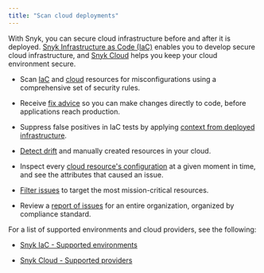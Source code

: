 ```yaml
---
title: "Scan cloud deployments"
---
```


With Snyk, you can secure cloud infrastructure before and after it is deployed. [Snyk Infrastructure as Code (IaC)](/scan-cloud-deployment/snyk-infrastructure-as-code) enables you to develop secure cloud infrastructure, and [Snyk Cloud](/scan-cloud-deployment/snyk-cloud) helps you keep your cloud environment secure.

* Scan [IaC](/scan-cloud-deployment/snyk-infrastructure-as-code) and [cloud](/scan-cloud-deployment/snyk-cloud) resources for misconfigurations using a comprehensive set of security rules.

* Receive [fix advice](/scan-cloud-deployment/snyk-infrastructure-as-code/getting-started-snyk-iac) so you can make changes directly to code, before applications reach production.

* Suppress false positives in IaC tests by applying [context from deployed infrastructure](/scan-cloud-deployment/snyk-infrastructure-as-code/integrated-infrastructure-as-code/adding-cloud-context-to-your-iac-test).

* [Detect drift](/scan-cloud-deployment/snyk-infrastructure-as-code/detect-drift-and-manually-created-resources) and manually created resources in your cloud.

* Inspect every [cloud resource's configuration](/scan-cloud-deployment/snyk-cloud/snyk-cloud-issues/view-cloud-issues-in-the-snyk-web-ui) at a given moment in time, and see the attributes that caused an issue.

* [Filter issues](/scan-cloud-deployment/snyk-cloud/snyk-cloud-issues) to target the most mission-critical resources.

* Review a [report of issues](/manage-issues/snyk-reports/reporting-beta-2022/available-snyk-reports#cloud-compliance-issues-report) for an entire organization, organized by compliance standard.

For a list of supported environments and cloud providers, see the following:

* [Snyk IaC - Supported environments](/scan-cloud-deployment/snyk-infrastructure-as-code/snyk-iac-supported-environments)

* [Snyk Cloud - Supported providers](/scan-cloud-deployment/snyk-cloud/snyk-cloud-supported-providers)